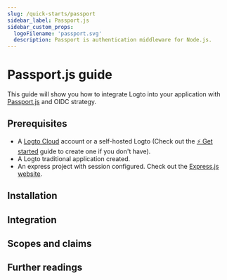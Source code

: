 ```yaml
---
slug: /quick-starts/passport
sidebar_label: Passport.js
sidebar_custom_props:
  logoFilename: 'passport.svg'
  description: Passport is authentication middleware for Node.js.
---
```




# Passport.js guide

This guide will show you how to integrate Logto into your application with [Passport.js](https://www.passportjs.org/) and OIDC strategy.

<GuideTip />

## Prerequisites

- A [Logto Cloud](https://cloud.logto.io) account or a self-hosted Logto (Check out the [⚡ Get started](../../../docs/get-started/) guide to create one if you don't have).
- A Logto traditional application created.
- An express project with session configured. Check out the [Express.js website](https://expressjs.com/).

## Installation

<Installation />

## Integration

<Integration />

## Scopes and claims

<ScopesAndClaims />

## Further readings

<FurtherReadings />

